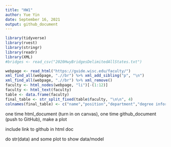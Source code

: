 ```yaml
---
title: "HW1"
author: Yue Yin
date: September 16, 2021
output: github_document
---
```


```r
library(tidyverse)
library(rvest)
library(stringr)
library(readr)
library(XML)
#bridges <- read_csv("2020HwyBridgesDelimitedAllStates.txt")
```

```r
webpage <- read_html("https://guide.wisc.edu/faculty/")
xml_find_all(webpage, ".//br") %>% xml_add_sibling("p", "\n")
xml_find_all(webpage, ".//br") %>% xml_remove()
faculty <- html_nodes(webpage, "li")[-(1:12)]
faculty <- html_text(faculty)
table <- data.frame(faculty)
final_table <- str_split_fixed(table$faculty, "\n\n", 4)
colnames(final_table) <- c("name","position","department","degree information")

```

one time html_document (turn in on canvas), one time github_document (push to GitHub), make a plot

include link to github in html doc

do str(data) and some plot to show data/model
